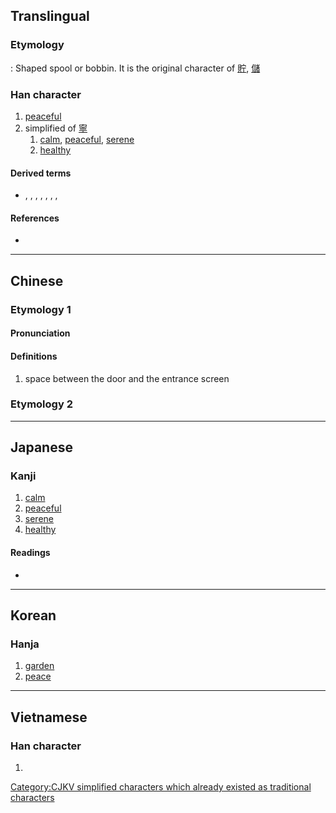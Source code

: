 {{character info/new}}
{{also|寧|甯}}
==Translingual==

===Etymology===
{{Han etyl}}
{{liushu|p}}: Shaped spool or bobbin. It is the original character of [[貯]], [[儲]]

===Han character===
{{Han char|rn=40|rad=宀|as=02|sn=5|four=30201|canj=JMN|ids=⿱宀丁}}

# [[peaceful]]
# simplified of [[寧]]
## [[calm]], [[peaceful]], [[serene]]
## [[healthy]]

====Derived terms====
* {{l|mul|貯}}, {{l|mul|佇}}, {{l|mul|紵}}, {{l|mul|苧}}, {{l|mul|眝}}, {{l|mul|羜}}, {{l|mul|㿾}}, {{l|mul|𤲑}}

====References====
* {{Han ref|kx=0281.120|dkj=07055|dj=0551.120|hdz=20910.010|uh=5B81|ud=23425|bh=C972|bd=51570}}

[[Category:CJKV simplified characters which already existed as traditional characters]]

----

==Chinese==
{{zh-forms}}

===Etymology 1===

====Pronunciation====
{{zh-pron
|m=zhù
|c=cyu5
|mc=y
|oc=y
|ma=
|cat=n
}}

====Definitions====
{{zh-hanzi}}

# space between the door and the entrance screen

===Etymology 2===
{{zh-see|寧}}

----

==Japanese==

===Kanji===
{{ja-kanji|grade=|rs=宀02}}

# [[calm]]
# [[peaceful]]
# [[serene]]
# [[healthy]]

====Readings====
* {{ja-readings|on=[[ちょ]] (cho)|kun=[[たくわえる]] (takuwaeru), [[たたずむ]] (tatazumu)}}

----

==Korean==

===Hanja===
{{ko-hanja|hangeul=[[저]]|rv=jeo|mr=chŏ}}

# [[garden]]
# [[peace]]

----

==Vietnamese==

===Han character===
{{vi-readings|rs=宀02|hanviet=trữ}}

# {{defn|lang=vi|sort=宀02}}
